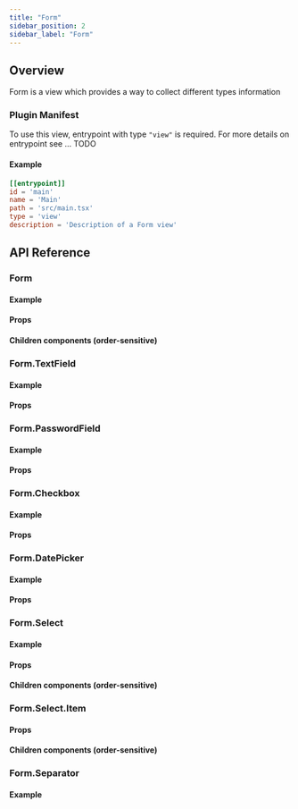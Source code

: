 ```yaml
---
title: "Form"
sidebar_position: 2
sidebar_label: "Form"
---
```











## Overview

Form is a view which provides a way to collect different types information

<UiScreenshot imgPath="/img/generated-screenshots/ui_form/main/default.png"/>

[//]: # (Functionality section when there is more features)
[//]: # (As with all other views can be made highly dynamic with help of React)

### Plugin Manifest

To use this view, entrypoint with type `"view"` is required. For more details on entrypoint see ... TODO

#### Example
```toml
[[entrypoint]]
id = 'main'
name = 'Main'
path = 'src/main.tsx'
type = 'view'
description = 'Description of a Form view'
```

## API Reference

### Form
<FormDescription/>

#### Example
<FormCode/>

#### Props
<FormProps/>

#### Children components (order-sensitive)
<FormOrderedMembers/>



### Form.TextField
<TextFieldDescription/>

#### Example
<TextFieldCode/>

#### Props
<TextFieldProps/>



### Form.PasswordField
<PasswordFieldDescription/>

#### Example
<PasswordFieldCode/>

#### Props
<PasswordFieldProps/>



### Form.Checkbox
<CheckboxDescription/>

#### Example
<CheckboxCode/>

#### Props
<CheckboxProps/>



### Form.DatePicker
<DatePickerDescription/>

#### Example
<DatePickerCode/>

#### Props
<DatePickerProps/>



### Form.Select
<SelectDescription/>

#### Example
<SelectCode/>

#### Props
<SelectProps/>

#### Children components (order-sensitive)
<SelectOrderedMembers/>



### Form.Select.Item
<SelectItemDescription/>

#### Props
<SelectItemProps/>

#### Children components (order-sensitive)
<SelectItemOrderedMembers/>



### Form.Separator
<SeparatorDescription/>

#### Example
<SeparatorCode/>
